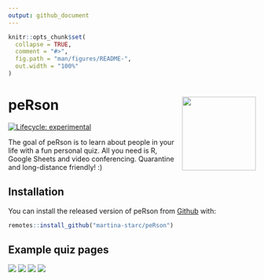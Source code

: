 ```yaml
---
output: github_document
---
```


<!-- README.md is generated from README.Rmd. Please edit that file -->

```r
knitr::opts_chunk$set(
  collapse = TRUE,
  comment = "#>",
  fig.path = "man/figures/README-",
  out.width = "100%"
)
```

# peRson <img src="man/figures/logo.png" align="right" width=150/>

<!-- badges: start -->
[![Lifecycle: experimental](https://img.shields.io/badge/lifecycle-experimental-orange.svg)](https://www.tidyverse.org/lifecycle/#experimental)
<!-- badges: end -->

The goal of peRson is to learn about people in your life with a fun personal quiz. All you need is R, Google Sheets and video conferencing. Quarantine and long-distance friendly! :) 

## Installation

You can install the released version of peRson from [Github](https://www.github.com/) with:

``` r
remotes::install_github("martina-starc/peRson")
```

## Example quiz pages

<img src="man/figures/04_show_contestants.png"/>
<img src="man/figures/05_create_question.png"/>
<img src="man/figures/09_favourite_question.png"/>
<img src="man/figures/11_final_results.png"/>
